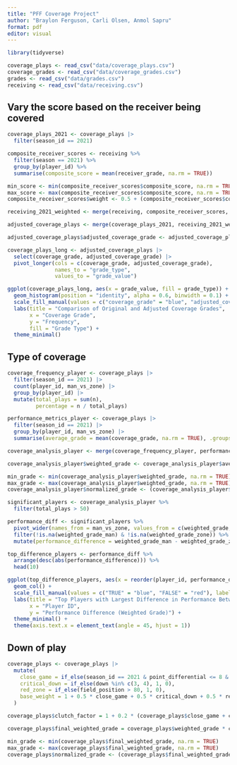 ```yaml
---
title: "PFF Coverage Project"
author: "Braylon Ferguson, Carli Olsen, Anmol Sapru"
format: pdf
editor: visual
---
```


```r

library(tidyverse)

coverage_plays <- read_csv("data/coverage_plays.csv")
coverage_grades <- read_csv("data/coverage_grades.csv")
grades <- read_csv("data/grades.csv")
receiving <- read_csv("data/receiving.csv")
```

## Vary the score based on the receiver being covered

```r

coverage_plays_2021 <- coverage_plays |>
  filter(season_id == 2021)

composite_receiver_scores <- receiving %>%
  filter(season == 2021) %>%
  group_by(player_id) %>%
  summarise(composite_score = mean(receiver_grade, na.rm = TRUE))

min_score <- min(composite_receiver_scores$composite_score, na.rm = TRUE)
max_score <- max(composite_receiver_scores$composite_score, na.rm = TRUE)
composite_receiver_scores$weight <- 0.5 + (composite_receiver_scores$composite_score - min_score) / (max_score - min_score) * (1.5 - 0.5)

receiving_2021_weighted <- merge(receiving, composite_receiver_scores, by = "player_id")

adjusted_coverage_plays <- merge(coverage_plays_2021, receiving_2021_weighted, by = "play_id")

adjusted_coverage_plays$adjusted_coverage_grade <- adjusted_coverage_plays$coverage_grade * adjusted_coverage_plays$weight
```

```r

coverage_plays_long <- adjusted_coverage_plays |>
  select(coverage_grade, adjusted_coverage_grade) |>
  pivot_longer(cols = c(coverage_grade, adjusted_coverage_grade),
               names_to = "grade_type",
               values_to = "grade_value")

ggplot(coverage_plays_long, aes(x = grade_value, fill = grade_type)) +
  geom_histogram(position = "identity", alpha = 0.6, binwidth = 0.1) +
  scale_fill_manual(values = c("coverage_grade" = "blue", "adjusted_coverage_grade" = "red")) +
  labs(title = "Comparison of Original and Adjusted Coverage Grades",
       x = "Coverage Grade",
       y = "Frequency",
       fill = "Grade Type") +
  theme_minimal()
```

## Type of coverage

```r

coverage_frequency_player <- coverage_plays |>
  filter(season_id == 2021) |>
  count(player_id, man_vs_zone) |>
  group_by(player_id) |>
  mutate(total_plays = sum(n), 
         percentage = n / total_plays)

performance_metrics_player <- coverage_plays |>
  filter(season_id == 2021) |>
  group_by(player_id, man_vs_zone) |>
  summarise(average_grade = mean(coverage_grade, na.rm = TRUE), .groups = 'drop')

coverage_analysis_player <- merge(coverage_frequency_player, performance_metrics_player, by = c("player_id", "man_vs_zone"))

coverage_analysis_player$weighted_grade <- coverage_analysis_player$average_grade * coverage_analysis_player$percentage

min_grade <- min(coverage_analysis_player$weighted_grade, na.rm = TRUE)
max_grade <- max(coverage_analysis_player$weighted_grade, na.rm = TRUE)
coverage_analysis_player$normalized_grade <- (coverage_analysis_player$weighted_grade - min_grade) / (max_grade - min_grade)

significant_players <- coverage_analysis_player %>%
  filter(total_plays > 50)

performance_diff <- significant_players %>%
  pivot_wider(names_from = man_vs_zone, values_from = c(weighted_grade, normalized_grade)) %>%
  filter(!is.na(weighted_grade_man) & !is.na(weighted_grade_zone)) %>%
  mutate(performance_difference = weighted_grade_man - weighted_grade_zone)

top_difference_players <- performance_diff %>%
  arrange(desc(abs(performance_difference))) %>%
  head(10)

ggplot(top_difference_players, aes(x = reorder(player_id, performance_difference), y = performance_difference, fill = performance_difference > 0)) +
  geom_col() +
  scale_fill_manual(values = c("TRUE" = "blue", "FALSE" = "red"), labels = c("Better in Man", "Better in Zone")) +
  labs(title = "Top Players with Largest Difference in Performance Between Man and Zone Coverage",
       x = "Player ID",
       y = "Performance Difference (Weighted Grade)") +
  theme_minimal() +
  theme(axis.text.x = element_text(angle = 45, hjust = 1))
```

## Down of play

```r

coverage_plays <- coverage_plays |>
  mutate(
    close_game = if_else(season_id == 2021 & point_differential <= 8 & time <= 300, 1, 0),
    critical_down = if_else(down %in% c(3, 4), 1, 0),
    red_zone = if_else(field_position > 80, 1, 0),
    base_weight = 1 + 0.5 * close_game + 0.5 * critical_down + 0.5 * red_zone
  )

coverage_plays$clutch_factor = 1 + 0.2 * (coverage_plays$close_game + coverage_plays$critical_down + coverage_plays$red_zone) 

coverage_plays$final_weighted_grade = coverage_plays$weighted_grade * coverage_plays$clutch_factor

min_grade <- min(coverage_plays$final_weighted_grade, na.rm = TRUE)
max_grade <- max(coverage_plays$final_weighted_grade, na.rm = TRUE)
coverage_plays$normalized_grade <- (coverage_plays$final_weighted_grade - min_grade) / (max_grade - min_grade)
```
